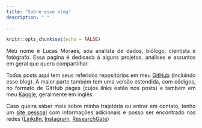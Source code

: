 ```yaml
---
title: "Sobre esse blog"
description: " "
  
---
```


<style>
body {
text-align: justify}
</style>

```r
knitr::opts_chunk$set(echo = FALSE)
```

Meu nome é Lucas Moraes, sou analista de dados, biólogo, cientista e fotógrafo. Essa página é dedicada à alguns projetos, análises e assuntos em geral que quero compartilhar. 

Todos posts aqui tem seus referidos repositórios em meu [GitHub](github.com/moraessaur/) (incluindo esse blog). A maior parte também tem uma versão estendida, com códigos, no formato de GitHub pages (cujos links estão nos posts) e também em meu [Kaggle](https://www.kaggle.com/moraessaur), geralmente em inglês.

Caso queira saber mais sobre minha trajetória ou entrar em contato, tenho um [site pessoal](https://www.lucasmoraes.org/) com informações adicionais e posso ser encontrado nas redes ([LinkdIn](https://www.linkedin.com/in/lucas-moraes-78944a32/), [Instagram](www.instagram.com/lcmmoraes), [ResearchGate](https://www.researchgate.net/profile/Lucas_Moraes5))
